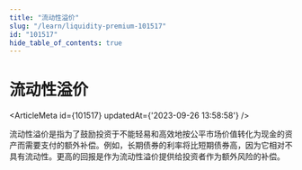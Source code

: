 ```yaml
---
title: "流动性溢价"
slug: "/learn/liquidity-premium-101517"
id: "101517"
hide_table_of_contents: true
---
```



# 流动性溢价

<ArticleMeta id={101517} updatedAt={'2023-09-26 13:58:58'} />
<div className='border-solid border-b border-t-0 my-4 border-[var(--ifm-color-gray-300)]' />

流动性溢价是指为了鼓励投资于不能轻易和高效地按公平市场价值转化为现金的资产而需要支付的额外补偿。例如，长期债券的利率将比短期债券高，因为它相对不具有流动性。更高的回报是作为流动性溢价提供给投资者作为额外风险的补偿。
